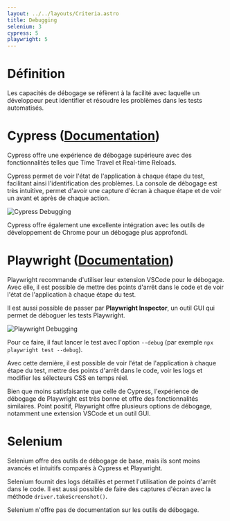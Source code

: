 ```yaml
---
layout: ../../layouts/Criteria.astro
title: Debugging
selenium: 3
cypress: 5
playwright: 5
---
```



# Définition

Les capacités de débogage se réfèrent à la facilité avec laquelle un développeur peut identifier et résoudre les problèmes dans les tests automatisés.

# Cypress ([Documentation](https://docs.cypress.io/guides/guides/debugging))

<ThumbUpAlert>
    Cypress offre une expérience de débogage supérieure avec des fonctionnalités telles que Time Travel et Real-time Reloads.
</ThumbUpAlert>

Cypress permet de voir l'état de l'application à chaque étape du test, facilitant ainsi l'identification des problèmes.
La console de débogage est très intuitive, permet d'avoir une capture d'écran à chaque étape et de voir un avant et après de chaque action.

![Cypress Debugging](/cypress-debug.png)

Cypress offre également une excellente intégration avec les outils de développement de Chrome pour un débogage plus approfondi.

# Playwright ([Documentation](https://playwright.dev/docs/debug))

Playwright recommande d'utiliser leur extension VSCode pour le débogage. Avec elle, il est possible de mettre des points d'arrêt dans le code et de voir l'état de l'application à chaque étape du test.

Il est aussi possible de passer par **Playwright Inspector**, un outil GUI qui permet de déboguer les tests Playwright.

![Playwright Debugging](/playwright-debug.png)

Pour ce faire, il faut lancer le test avec l'option `--debug` (par exemple `npx playwright test --debug`).

Avec cette dernière, il est possible de voir l'état de l'application à chaque étape du test, mettre des points d'arrêt dans le code, voir les logs et modifier
les sélecteurs CSS en temps réel.

<ThumbUpAlert>
    Bien que moins satisfaisante que celle de Cypress, l'expérience de débogage de Playwright est très bonne et offre des fonctionnalités similaires.
</ThumbUpAlert>

<ThumbUpAlert>
    Point positif, Playwright offre plusieurs options de débogage, notamment une extension VSCode et un outil GUI.
</ThumbUpAlert>

# Selenium

<ThumbDownAlert>
    Selenium offre des outils de débogage de base, mais ils sont moins avancés et intuitifs comparés à Cypress et Playwright.
</ThumbDownAlert>

Selenium fournit des logs détaillés et permet l'utilisation de points d'arrêt dans le code.
Il est aussi possible de faire des captures d'écran avec la méthode `driver.takeScreenshot()`.

<ThumbDownAlert>
    Selenium n'offre pas de documentation sur les outils de débogage.
</ThumbDownAlert>
